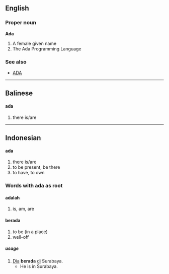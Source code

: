 ==English==
===Proper noun===
'''Ada'''

# A female given name
# The Ada Programming Language

===See also===
*[[ADA]]

----

==Balinese==
====ada====

# there is/are

----

==Indonesian==
====ada====

# there is/are
# to be present, be there
# to have, to own

===Words with ada as root===
====adalah====

# is, am, are

====berada====

# to be (in a place)
# well-off

=====usage=====
# [[Dia]] '''berada''' [[di]] Surabaya.
#* He is in Surabaya.